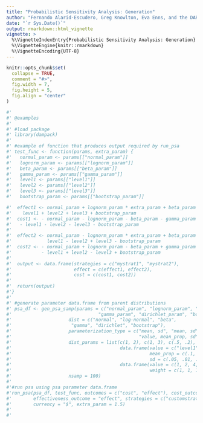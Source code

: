 ```yaml
---
title: "Probabilistic Sensitivity Analysis: Generation"
author: "Fernando Alarid-Escudero, Greg Knowlton, Eva Enns, and the DARTH Team"
date: "`r Sys.Date()`"
output: rmarkdown::html_vignette
vignette: >
  %\VignetteIndexEntry{Probabilistic Sensitivity Analysis: Generation}
  %\VignetteEngine{knitr::rmarkdown}
  %\VignetteEncoding{UTF-8}
---
```


```r
knitr::opts_chunk$set(
  collapse = TRUE,
  comment = "#>",
  fig.width = 7,
  fig.height = 5,
  fig.align = "center"
)
```

```r
#'
#' @examples
#'
#' #load package
#' library(dampack)
#'
#' #example of function that produces output required by run_psa
#' test_func <- function(params, extra_param) {
#'   normal_param <- params[["normal_param"]]
#'   lognorm_param <- params[["lognorm_param"]]
#'   beta_param <- params[["beta_param"]]
#'   gamma_param <- params[["gamma_param"]]
#'   level1 <- params[["level1"]]
#'   level2 <- params[["level2"]]
#'   level3 <- params[["level3"]]
#'   bootstrap_param <- params[["bootstrap_param"]]

#'  effect1 <- normal_param + lognorm_param * extra_param + beta_param + gamma_param +
#'    level1 + level2 + level3 + bootstrap_param
#'  cost1 <- - normal_param - lognorm_param - beta_param - gamma_param
#'   - level1 - level2 - level3 - bootstrap_param
#'
#'  effect2 <- normal_param - lognorm_param * extra_param + beta_param - gamma_param +
#'             level1 - level2 + level3 - bootstrap_param
#'  cost2 <- - normal_param + lognorm_param - beta_param + gamma_param
#'           - level1 + level2 - level3 + bootstrap_param
#'
#'  output <- data.frame(strategies = c("mystrat1", "mystrat2"),
#'                       effect = c(effect1, effect2),
#'                       cost = c(cost1, cost2))
#'
#'  return(output)
#'}
#'
#' #generate parameter data.frame from parent distributions
#' psa_df <- gen_psa_samp(params = c("normal_param", "lognorm_param", "beta_param",
#'                                "gamma_param", "dirichlet_param", "bootstrap_param"),
#'                     dist = c("normal", "log-normal", "beta",
#'                      "gamma", "dirichlet", "bootstrap"),
#'                     parameterization_type = c("mean, sd", "mean, sd", "mean, sd", "mean, sd",
#'                                               "value, mean_prop, sd", "value, weight"),
#'                     dist_params = list(c(1, 2), c(1, 3), c(.5, .2), c(100, 1),
#'                                        data.frame(value = c("level1", "level2", "level3"),
#'                                                   mean_prop = c(.1, .4, .5),
#'                                                   sd = c(.05, .01, .1)),
#'                                        data.frame(value = c(1, 2, 4, 6, 7, 8),
#'                                                   weight = c(1, 1, 1, 1, 1, 4))),
#'                     nsamp = 100)
#'
#'#run psa using psa parameter data.frame
#'run_psa(psa_df, test_func, outcomes = c("cost", "effect"), cost_outcome = "cost",
#'        effectiveness_outcome = "effect", strategies = c("customstrat1", "customstrat2"),
#'        currency = "$", extra_param = 1.5)
#'
#'
```
